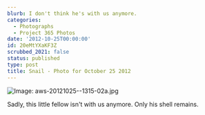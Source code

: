 ```yaml
---
blurb: I don't think he's with us anymore.
categories:
  - Photographs
  - Project 365 Photos
date: '2012-10-25T00:00:00'
id: 20eMtYXaKF3Z
scrubbed_2021: false
status: published
type: post
title: Snail - Photo for October 25 2012
---
```


![Image: aws-20121025--1315-02a.jpg](/aws-20121025--1315-02a.jpg)

Sadly, this little fellow isn't with us anymore. Only his shell remains.
